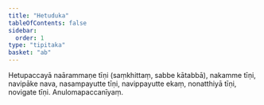 ```yaml
---
title: "Hetuduka"
tableOfContents: false
sidebar:
  order: 1
type: "tipitaka"
basket: "ab"
---
```



<DynamicBreadcrumb />

<Division number="108">

<Paragraph number="793">
Hetupaccayā naārammaṇe tīṇi (saṃkhittaṃ, sabbe kātabbā), nakamme tīṇi, navipāke nava, nasampayutte tīṇi, navippayutte ekaṃ, nonatthiyā tīṇi, novigate tīṇi.

</Paragraph>
</Division>

<Paragraph number="794" type="center">
Anulomapaccanīyaṃ.
</Paragraph>